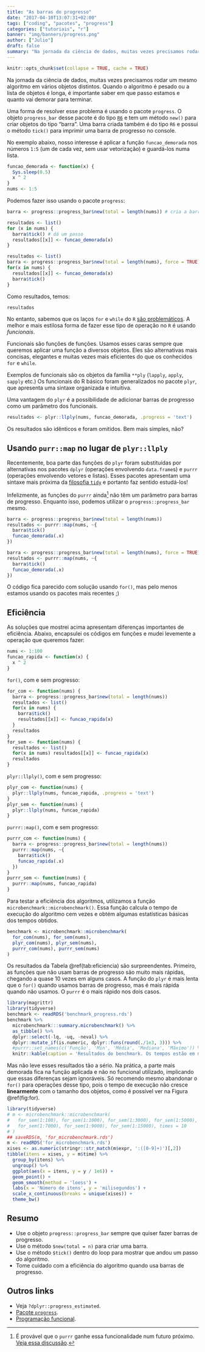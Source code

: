 ```yaml
---
title: "As barras do progresso"
date: "2017-04-10T13:07:31+02:00"
tags: ["coding", "pacotes", "progress"]
categories: ["tutoriais", "r"]
banner: "img/banners/progress.png"
author: ["Julio"]
draft: false
summary: "Na jornada da ciência de dados, muitas vezes precisamos rodar um mesmo algoritmo em vários objetos distintos. Quando o algoritmo é pesado ou a lista de objetos é longa, é importante saber em que passo estamos e quanto vai demorar para terminar."
---
```


```r
knitr::opts_chunk$set(collapse = TRUE, cache = TRUE)
```

Na jornada da ciência de dados, muitas vezes precisamos rodar um mesmo algoritmo em vários objetos distintos. Quando o algoritmo é pesado ou a lista de objetos é longa, é importante saber em que passo estamos e quanto vai demorar para terminar.

Uma forma de resolver esse problema é usando o pacote `progress`. O objeto `progress_bar` desse pacote é do tipo [`R6`](https://cran.r-project.org/web/packages/R6/vignettes/Introduction.html) e tem um método `new()` para criar objetos do tipo "barra". Uma barra criada também é do tipo `R6` e possui o método `tick()` para imprimir uma barra de progresso no console. 

No exemplo abaixo, nosso interesse é aplicar a função `funcao_demorada` nos números `1:5` (um de cada vez, sem usar vetorização) e guardá-los numa lista.

```r
funcao_demorada <- function(x) {
  Sys.sleep(0.5)
  x ^ 2
}
nums <- 1:5
```

Podemos fazer isso usando o pacote `progress`:

```r
barra <- progress::progress_bar$new(total = length(nums)) # cria a barra

resultados <- list()
for (x in nums) {
  barra$tick() # dá um passo
  resultados[[x]] <- funcao_demorada(x)
}
```

```r
resultados <- list()
barra <- progress::progress_bar$new(total = length(nums), force = TRUE)
for(x in nums) {
  resultados[[x]] <- funcao_demorada(x)
  barra$tick()
}
```

Como resultados, temos:

```r
resultados
```

No entanto, sabemos que os laços `for` e `while` do `R` [são problemáticos](http://stackoverflow.com/questions/7142767/why-are-loops-slow-in-r). A melhor e mais estilosa forma de fazer esse tipo de operação no `R` é usando *funcionais*. 

Funcionais são funções de funções. Usamos esses caras sempre que queremos aplicar uma função a diversos objetos. Eles são alternativas mais concisas, elegantes e muitas vezes mais eficientes do que os conhecidos `for` e `while`.

Exemplos de funcionais são os objetos da família `**ply` (`lapply`, `apply`, `sapply` etc.) Os funcionais do R básico foram generalizados no pacote `plyr`, que apresenta uma sintaxe organizada e intuitiva.

Uma vantagem do `plyr` é a possibilidade de adicionar barras de progresso como um parâmetro dos funcionais.

```r
resultados <- plyr::llply(nums, funcao_demorada, .progress = 'text')
```

Os resultados são idênticos e foram omitidos. Bem mais simples, não? 

## Usando `purr::map` no lugar de `plyr::llply`

Recentemente, boa parte das funções do `plyr` foram substituídas por alternativas nos pacotes `dplyr` (operações envolvendo `data.frame`s) e `purrr` (operações envolvendo vetores e listas). Esses pacotes apresentam uma sintaxe mais próxima da [filosofia `tidy`](http://curso-r.com/blog/2017/02/15/2017-02-16-manifesto-tidy/) e portanto faz sentido estudá-los!

Infelizmente, as funções do `purrr` ainda[^1] não têm um parâmetro para barras de progresso. Enquanto isso, podemos utilizar o `progress::progress_bar` mesmo.

[^1]: É provável que o `purrr` ganhe essa funcionalidade num futuro próximo. [Veja essa discussão](https://github.com/tidyverse/purrr/issues/149).

```r
barra <- progress::progress_bar$new(total = length(nums))
resultados <- purrr::map(nums, ~{
  barra$tick()
  funcao_demorada(.x)
})
```

```r
barra <- progress::progress_bar$new(total = length(nums), force = TRUE)
resultados <- purrr::map(nums, ~{
  barra$tick()
  funcao_demorada(.x)
})
```

O código fica parecido com solução usando `for()`, mas pelo menos estamos usando os pacotes mais recentes ;)

## Eficiência

As soluções que mostrei acima apresentam diferenças importantes de eficiência. Abaixo, encapsulei os códigos em funções e mudei levemente a operação que queremos fazer:

```r
nums <- 1:100
funcao_rapida <- function(x) {
  x ^ 2
}
```

`for()`, com e sem progresso:

```r
for_com <- function(nums) {
  barra <- progress::progress_bar$new(total = length(nums))
  resultados <- list()
  for(x in nums) {
    barra$tick()
    resultados[[x]] <- funcao_rapida(x)
  }
  resultados
}
for_sem <- function(nums) {
  resultados <- list()
  for(x in nums) resultados[[x]] <- funcao_rapida(x)
  resultados
}
```

`plyr::llply()`, com e sem progresso:

```r
plyr_com <- function(nums) {
  plyr::llply(nums, funcao_rapida, .progress = 'text')
}
plyr_sem <- function(nums) {
  plyr::llply(nums, funcao_rapida)
}
```

`purrr::map()`, com e sem progresso:

```r
purrr_com <- function(nums) {
  barra <- progress::progress_bar$new(total = length(nums))
  purrr::map(nums, ~{
    barra$tick()
    funcao_rapida(.x)
  })
}
purrr_sem <- function(nums) {
  purrr::map(nums, funcao_rapida)
}
```

Para testar a eficiência dos algoritmos, utilizamos a função `microbenchmark::microbenchmark()`. Essa função calcula o tempo de execução do algoritmo cem vezes e obtém algumas estatísticas básicas dos tempos obtidos.

```r
benchmark <- microbenchmark::microbenchmark(
  for_com(nums), for_sem(nums),
  plyr_com(nums), plyr_sem(nums),
  purrr_com(nums), purrr_sem(nums)
)
```

Os resultados da Tabela \@ref(tab:eficiencia) são surpreendentes. Primeiro, as funções que não usam barras de progresso são muito mais rápidas, chegando a quase 10 vezes em alguns casos. A função do `plyr` é mais lenta que o `for()` quando usamos barras de progresso, mas é mais rápida quando não usamos. O `purrr` é o mais rápido nos dois casos.

```r
library(magrittr)
library(tidyverse)
benchmark <- readRDS('benchmark_progress.rds')
benchmark %>% 
  microbenchmark:::summary.microbenchmark() %>% 
  as_tibble() %>% 
  dplyr::select(-lq, -uq, -neval) %>% 
  dplyr::mutate_if(is.numeric, dplyr::funs(round(./1e3, 3))) %>% 
  #purrr::set_names(c('Função', 'Min', 'Média', 'Mediana', 'Máximo')) %>% 
  knitr::kable(caption = 'Resultados do benchmark. Os tempos estão em milisegundos.')
```

Mas não leve esses resultados tão a sério. Na prática, a parte mais demorada fica na função aplicada e não no funcional utilizado, implicando que essas diferenças sejam ignoráveis. Só recomendo mesmo abandonar o `for()` para operações desse tipo, pois o tempo de execução não cresce **linearmente** com o tamanho dos objetos, como é possível ver na Figura \@ref(fig:for).

```r
library(tidyverse)
# m <- microbenchmark::microbenchmark(
#   for_sem(1:100), for_sem(1:1000), for_sem(1:3000), for_sem(1:5000),
#   for_sem(1:7000), for_sem(1:9000), for_sem(1:15000), times = 10
# )
## saveRDS(m, 'for_microbenchmark.rds')
m <- readRDS('for_microbenchmark.rds')
xises <- as.numeric(stringr::str_match(m$expr, ':([0-9]+)')[,2])
tibble(itens = xises, y = m$time) %>% 
  group_by(itens) %>% 
  ungroup() %>% 
  ggplot(aes(x = itens, y = y / 1e6)) +
  geom_point() +
  geom_smooth(method = 'loess') +
  labs(x = 'Número de itens', y = 'milisegundos') +
  scale_x_continuous(breaks = unique(xises)) +
  theme_bw()
```

## Resumo

- Use o objeto `progress::progress_bar` sempre que quiser fazer barras de progresso. 
- Use o método `$new(total = n)` para criar uma barra. 
- Use o método `$tick()` dentro do loop para mostrar que andou um passo do algoritmo.
- Tome cuidado com a eficiência do algoritmo quando usa barras de progresso.

## Outros links

- Veja `?dplyr::progress_estimated`.
- [Pacote `progress`](https://github.com/gaborcsardi/progress).
- [Programação funcional](http://adv-r.had.co.nz/Functional-programming.html).

